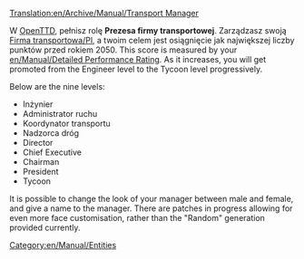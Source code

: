 [[Translation:en/Archive/Manual/Transport Manager]]
{{pl/Tłumaczenie|oryg. = en/Archive/Manual/Transport Manager
|z     = en
|na    = pl
|Postępy = 50
}}

W [[pl/Manual/Main Page|OpenTTD]], pełnisz rolę '''Prezesa firmy transportowej'''. Zarządzasz swoją [[en/Firmą|Firma transportowa/Pl]], a twoim celem jest osiągnięcie jak największej liczby punktów przed rokiem 2050. This score is measured by your [[en/Manual/Detailed Performance Rating]]. As it increases, you will get promoted from the Engineer level to the Tycoon level progressively. 

Below are the nine levels:
*Inżynier
*Administrator ruchu
*Koordynator transportu
*Nadzorca dróg
*Director
*Chief Executive
*Chairman
*President
*Tycoon

It is possible to change the look of your manager between male and female, and give a name to the manager. There are patches in progress allowing for even more face customisation, rather than the "Random" generation provided currently.

[[Category:en/Manual/Entities]]